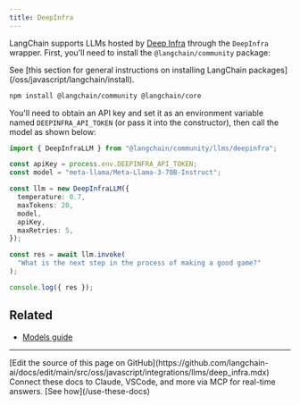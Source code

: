 ```yaml
---
title: DeepInfra
---
```


LangChain supports LLMs hosted by [Deep Infra](https://deepinfra.com/) through the `DeepInfra` wrapper.
First, you'll need to install the `@langchain/community` package:

<Tip>
See [this section for general instructions on installing LangChain packages](/oss/javascript/langchain/install).
</Tip>

```bash npm
npm install @langchain/community @langchain/core
```

You'll need to obtain an API key and set it as an environment variable named `DEEPINFRA_API_TOKEN`
(or pass it into the constructor), then call the model as shown below:

```typescript
import { DeepInfraLLM } from "@langchain/community/llms/deepinfra";

const apiKey = process.env.DEEPINFRA_API_TOKEN;
const model = "meta-llama/Meta-Llama-3-70B-Instruct";

const llm = new DeepInfraLLM({
  temperature: 0.7,
  maxTokens: 20,
  model,
  apiKey,
  maxRetries: 5,
});

const res = await llm.invoke(
  "What is the next step in the process of making a good game?"
);

console.log({ res });
```

## Related


- [Models guide](/oss/javascript/langchain/models)

---

<Callout icon="pen-to-square" iconType="regular">
    [Edit the source of this page on GitHub](https://github.com/langchain-ai/docs/edit/main/src/oss/javascript/integrations/llms/deep_infra.mdx)
</Callout>
<Tip icon="terminal" iconType="regular">
    Connect these docs to Claude, VSCode, and more via MCP for    real-time answers. [See how](/use-these-docs)
</Tip>
